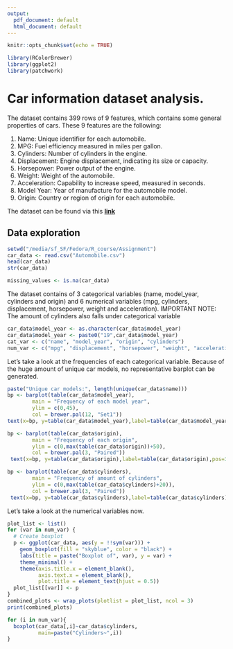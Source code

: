 ```yaml
---
output:
  pdf_document: default
  html_document: default
---
```

```r
knitr::opts_chunk$set(echo = TRUE)
```

```r
library(RColorBrewer)
library(ggplot2)
library(patchwork)
```

# Car information dataset analysis. 
The dataset contains 399 rows of 9 features, which contains some general properties 
of cars. These 9 features are the following:

1. Name: Unique identifier for each automobile.
2. MPG: Fuel efficiency measured in miles per gallon.
3. Cylinders: Number of cylinders in the engine.
4. Displacement: Engine displacement, indicating its size or capacity.
5. Horsepower: Power output of the engine.
6. Weight: Weight of the automobile.
7. Acceleration: Capability to increase speed, measured in seconds.
8. Model Year: Year of manufacture for the automobile model.
9. Origin: Country or region of origin for each automobile.

The dataset can be found via this 
[**link**](https://www.kaggle.com/datasets/tawfikelmetwally/automobile-dataset)

## Data exploration

```r
setwd("/media/sf_SF/Fedora/R_course/Assignment")
car_data <- read.csv("Automobile.csv")
head(car_data)
str(car_data)
```

```r
missing_values <- is.na(car_data)
```


The dataset contains of 3 categorical variables (name, model_year, cylinders and origin) 
and 6 numerical variables (mpg, cylinders, displacement, horsepower, weight 
and acceleration). 
IMPORTANT NOTE: The amount of cylinders also falls under categorical variable
```r
car_data$model_year <- as.character(car_data$model_year)
car_data$model_year <- paste0("19",car_data$model_year)
cat_var <- c("name", "model_year", "origin", "cylinders")
num_var <- c("mpg", "displacement", "horsepower", "weight", "acceleration")
```

Let's take a look at the frequencies of each categorical variable. Because of 
the huge amount of unique car models, no representative barplot can be generated.

```r
paste("Unique car models:", length(unique(car_data$name)))
bp <- barplot(table(car_data$model_year),
        main = "Frequency of each model year",
        ylim = c(0,45),
        col = brewer.pal(12, "Set1"))
text(x=bp, y=table(car_data$model_year),label=table(car_data$model_year),pos=3)

bp <- barplot(table(car_data$origin),
        main = "Frequency of each origin",
        ylim = c(0,max(table(car_data$origin))+50),
        col = brewer.pal(3, "Paired"))
 text(x=bp, y=table(car_data$origin),label=table(car_data$origin),pos=3)

bp <- barplot(table(car_data$cylinders),
        main = "Frequency of amount of cylinders",
        ylim = c(0,max(table(car_data$cylinders)+20)),
        col = brewer.pal(3, "Paired"))
 text(x=bp, y=table(car_data$cylinders),label=table(car_data$cylinders),pos=3)
```

Let's take a look at the numerical variables now. 

```r
plot_list <- list()
for (var in num_var) {
  # Create boxplot
  p <- ggplot(car_data, aes(y = !!sym(var))) +
    geom_boxplot(fill = "skyblue", color = "black") +
    labs(title = paste("Boxplot of", var), y = var) +
    theme_minimal() +
    theme(axis.title.x = element_blank(),
          axis.text.x = element_blank(),
          plot.title = element_text(hjust = 0.5))
  plot_list[[var]] <- p
}
combined_plots <- wrap_plots(plotlist = plot_list, ncol = 3)
print(combined_plots)
```

```r
for (i in num_var){
  boxplot(car_data[,i]~car_data$cylinders,
          main=paste("Cylinders~",i))
}
```









